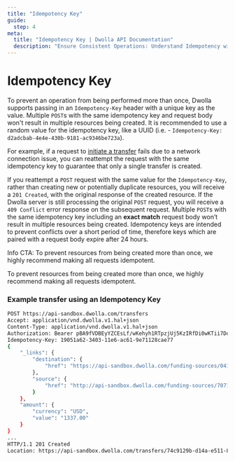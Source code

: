 ```yaml
---
title: "Idempotency Key"
guide:
  step: 4
meta:
  title: "Idempotency Key | Dwolla API Documentation"
  description: "Ensure Consistent Operations: Understand Idempotency with Dwolla Connect. Simplify error handling and retries with the power of Idempotency Keys. Learn how to generate unique keys to prevent unintended duplicate operations and ensure predictable API behavior. Build robust and reliable A2A payment experiences with confidence."
---
```


# Idempotency Key

To prevent an operation from being performed more than once, Dwolla supports passing in an `Idempotency-Key` header with a unique key as the value. Multiple `POST`s with the same idempotency key and request body won't result in multiple resources being created. It is recommended to use a random value for the idempotency key, like a UUID (i.e. - `Idempotency-Key: d2adcbab-4e4e-430b-9181-ac9346be723a`).

For example, if a request to [initiate a transfer](/docs/connect/api-reference/transfers/initiate) fails due to a network connection issue, you can reattempt the request with the same idempotency key to guarantee that only a single transfer is created.

If you reattempt a `POST` request with the same value for the `Idempotency-Key`, rather than creating new or potentially duplicate resources, you will receive a `201 Created`, with the original response of the created resource. If the Dwolla server is still processing the original `POST` request, you will receive a `409 Conflict` error response on the subsequent request. Multiple `POST`s with the same idempotency key including an **exact match** request body won’t result in multiple resources being created. Idempotency keys are intended to prevent conflicts over a short period of time, therefore keys which are paired with a request body expire after 24 hours.

Info CTA: To prevent resources from being created more than once, we highly recommend making all requests idempotent.

<AlertBar variation="info">
  To prevent resources from being created more than once, we highly recommend
  making all requests idempotent.
</AlertBar>

### Example transfer using an Idempotency Key

```bash
POST https://api-sandbox.dwolla.com/transfers
Accept: application/vnd.dwolla.v1.hal+json
Content-Type: application/vnd.dwolla.v1.hal+json
Authorization: Bearer pBA9fVDBEyYZCEsLf/wKehyh1RTpzjUj5KzIRfDi0wKTii7DqY
Idempotency-Key: 19051a62-3403-11e6-ac61-9e71128cae77
{
    "_links": {
        "destination": {
            "href": "https://api-sandbox.dwolla.com/funding-sources/04173e17-6398-4d36-a167-9d98c4b1f1c3"
        },
        "source": {
            "href": "http://api-sandbox.dwolla.com/funding-sources/707177c3-bf15-4e7e-b37c-55c3898d9bf4"
        }
    },
    "amount": {
        "currency": "USD",
        "value": "1337.00"
    }
}
...
HTTP/1.1 201 Created
Location: https://api-sandbox.dwolla.com/transfers/74c9129b-d14a-e511-80da-0aa34a9b2388

```
